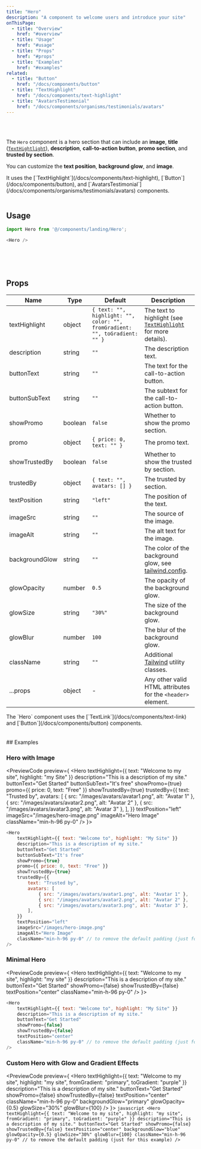 ```yaml
---
title: "Hero"
description: "A component to welcome users and introduce your site"
onThisPage:
  - title: "Overview"
    href: "#overview"
  - title: "Usage"
    href: "#usage"
  - title: "Props"
    href: "#props"
  - title: "Examples"
    href: "#examples"
related:
  - title: "Button"
    href: "/docs/components/button"
  - title: "TextHighlight"
    href: "/docs/components/text-highlight"
  - title: "AvatarsTestimonial"
    href: "/docs/components/organisms/testimonials/avatars"
---
```


<div id="overview" />

<br />

<div className="flex flex-col w-full items-center justify-center gap-8">
    <Hero
        textHighlight={{ text: "Welcome to my site", highlight: "my Site" }}
        description="This is a description of my site."
        buttonText="Get Started"
        buttonSubText="It's free"
        showPromo={true}
        promo={{ price: 0, text: "Free" }}
        showTrustedBy={true}
        trustedBy={{
            text: "Trusted by",
            avatars: [
                { src: "/images/avatars/avatar1.png", alt: "Avatar 1" },
                { src: "/images/avatars/avatar2.png", alt: "Avatar 2" },
                { src: "/images/avatars/avatar3.png", alt: "Avatar 3" },
            ],
        }}
        textPosition="left"
        imageSrc="/images/hero-image.png"
        imageAlt="Hero Image"
        className="min-h-96 py-0"
        backgroundGlow="primary"
    />
</div>

<br />

The `Hero` component is a hero section that can include an **image**, **title** ([`TextHightlight`](/docs/components/text-highlight)),
**description**, **call-to-action button**, **promo section**, and **trusted by section**.

You can customize the **text position**, **background glow**, and **image**.

<Callout>
    It uses the [`TextHighlight`](/docs/components/text-highlight), [`Button`](/docs/components/button),
    and [`AvatarsTestimonial`](/docs/components/organisms/testimonials/avatars) components.
</Callout>

<br />
<br />
<Divider />

<div id="usage" />

## Usage

```javascript
import Hero from '@/components/landing/Hero';

<Hero />
```

<br />
<br />
<br />
<Divider />

<div id="props" />

## Props

| Name           | Type    | Default                                                                    | Description                                                                                      |
|----------------|---------|----------------------------------------------------------------------------|--------------------------------------------------------------------------------------------------|
| textHighlight  | object  | `{ text: "", highlight: "", color: "", fromGradient: "", toGradient: "" }` | The text to highlight (see [`TextHighlight`](/docs/components/text-highlight) for more details). |
| description    | string  | `""`                                                                       | The description text.                                                                            |
| buttonText     | string  | `""`                                                                       | The text for the call-to-action button.                                                          |
| buttonSubText  | string  | `""`                                                                       | The subtext for the call-to-action button.                                                       |
| showPromo      | boolean | `false`                                                                    | Whether to show the promo section.                                                               |
| promo          | object  | `{ price: 0, text: "" }`                                                   | The promo text.                                                                                  |
| showTrustedBy  | boolean | `false`                                                                    | Whether to show the trusted by section.                                                          |
| trustedBy      | object  | `{ text: "", avatars: [] }`                                                | The trusted by section.                                                                          |
| textPosition   | string  | `"left"`                                                                   | The position of the text.                                                                        |
| imageSrc       | string  | `""`                                                                       | The source of the image.                                                                         |
| imageAlt       | string  | `""`                                                                       | The alt text for the image.                                                                      |
| backgroundGlow | string  | `""`                                                                       | The color of the background glow, see [tailwind.config](/docs/tutorials/config#tailwind-config). |
| glowOpacity    | number  | `0.5`                                                                      | The opacity of the background glow.                                                              |
| glowSize       | string  | `"30%"`                                                                    | The size of the background glow.                                                                 |
| glowBlur       | number  | `100`                                                                      | The blur of the background glow.                                                                 |
| className      | string  | `""`                                                                       | Additional [Tailwind](https://tailwindcss.com) utility classes.                                  |
| ...props       | object  | -                                                                          | Any other valid HTML attributes for the <code>&lt;header&gt;</code> element.                     |

<Info>
    The `Hero` component uses the [`TextLink`](/docs/components/text-link) and [`Button`](/docs/components/button) components.
</Info>

<br />
<br />
<br />
<Divider />

<div id="examples" />
## Examples

### Hero with Image
<PreviewCode preview={
    <Hero
        textHighlight={{ text: "Welcome to my site", highlight: "my Site" }}
        description="This is a description of my site."
        buttonText="Get Started"
        buttonSubText="It's free"
        showPromo={true}
        promo={{ price: 0, text: "Free" }}
        showTrustedBy={true}
        trustedBy={{
            text: "Trusted by",
            avatars: [
                { src: "/images/avatars/avatar1.png", alt: "Avatar 1" },
                { src: "/images/avatars/avatar2.png", alt: "Avatar 2" },
                { src: "/images/avatars/avatar3.png", alt: "Avatar 3" },
            ],
        }}
        textPosition="left"
        imageSrc="/images/hero-image.png"
        imageAlt="Hero Image"
        className="min-h-96 py-0"
    />
}>
```javascript
<Hero
    textHighlight={{ text: "Welcome to", highlight: "My Site" }}
    description="This is a description of my site."
    buttonText="Get Started"
    buttonSubText="It's free"
    showPromo={true}
    promo={{ price: 0, text: "Free" }}
    showTrustedBy={true}
    trustedBy={{
        text: "Trusted by",
        avatars: [
            { src: "/images/avatars/avatar1.png", alt: "Avatar 1" },
            { src: "/images/avatars/avatar2.png", alt: "Avatar 2" },
            { src: "/images/avatars/avatar3.png", alt: "Avatar 3" },
        ],
    }}
    textPosition="left"
    imageSrc="/images/hero-image.png"
    imageAlt="Hero Image"
    className="min-h-96 py-0" // to remove the default padding (just for this example)
/>
```
</PreviewCode>

### Minimal Hero
<PreviewCode preview={
    <Hero
        textHighlight={{ text: "Welcome to my site", highlight: "my site" }}
        description="This is a description of my site."
        buttonText="Get Started"
        showPromo={false}
        showTrustedBy={false}
        textPosition="center"
        className="min-h-96 py-0"
    />
}>
```javascript
<Hero
    textHighlight={{ text: "Welcome to", highlight: "My Site" }}
    description="This is a description of my site."
    buttonText="Get Started"
    showPromo={false}
    showTrustedBy={false}
    textPosition="center"
    className="min-h-96 py-0" // to remove the default padding (just for this example)
/>
```
</PreviewCode>

### Custom Hero with Glow and Gradient Effects
<PreviewCode preview={
    <Hero
        textHighlight={{ text: "Welcome to my site", highlight: "my site", fromGradient: "primary", toGradient: "purple" }}
        description="This is a description of my site."
        buttonText="Get Started"
        showPromo={false}
        showTrustedBy={false}
        textPosition="center"
        className="min-h-96 py-0"
        backgroundGlow="primary"
        glowOpacity={0.5}
        glowSize="30%"
        glowBlur={100}
    />
}>
    ```javascript
    <Hero
        textHighlight={{
            text: "Welcome to my site",
            highlight: "my site",
            fromGradient: "primary",
            toGradient: "purple"
        }}
        description="This is a description of my site."
        buttonText="Get Started"
        showPromo={false}
        showTrustedBy={false}
        textPosition="center"
        backgroundGlow="blue"
        glowOpacity={0.5}
        glowSize="30%"
        glowBlur={100}
        className="min-h-96 py-0" // to remove the default padding (just for this example)
    />
    ```
</PreviewCode>
